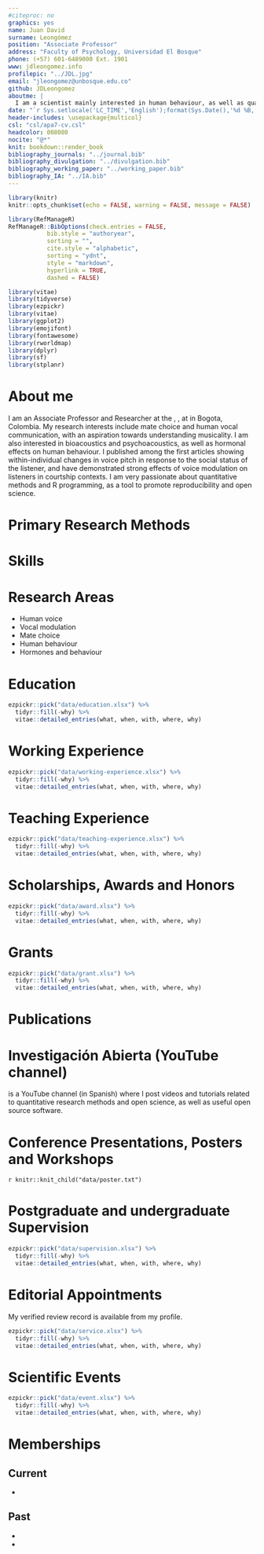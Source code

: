 ```yaml
---
#citeproc: no
graphics: yes
name: Juan David
surname: Leongómez
position: "Associate Professor"
address: "Faculty of Psychology, Universidad El Bosque"
phone: (+57) 601-6489000 Ext. 1901
www: jdleongomez.info
profilepic: "../JDL.jpg"
email: "jleongomez@unbosque.edu.co"
github: JDLeongomez
aboutme: |
  I am a scientist mainly interested in human behaviour, as well as quantitative methods, and reproducible science.
date: "`r Sys.setlocale('LC_TIME','English');format(Sys.Date(),'%d %B, %Y')`"
header-includes: \usepackage{multicol}
csl: "csl/apa7-cv.csl"
headcolor: 008080
nocite: "@*"
knit: bookdown::render_book
bibliography_journals: "../journal.bib"
bibliography_divulgation: "../divulgation.bib"
bibliography_working_paper: "../working_paper.bib"
bibliography_IA: "../IA.bib"
---
```


```r
library(knitr)
knitr::opts_chunk$set(echo = FALSE, warning = FALSE, message = FALSE)

library(RefManageR)
RefManageR::BibOptions(check.entries = FALSE,
           bib.style = "authoryear",
           sorting = "",
           cite.style = "alphabetic",
           sorting = "ydnt",
           style = "markdown",
           hyperlink = TRUE,
           dashed = FALSE)

library(vitae)
library(tidyverse)
library(ezpickr)
library(vitae)
library(ggplot2)
library(emojifont)
library(fontawesome)
library(rworldmap)
library(dplyr)
library(sf)
library(stplanr)
```

# About me

I am an Associate Professor and Researcher at the [\textcolor{teal}{Human Behaviour Lab (LACH)}](https://www.psicologia.unbosque.edu.co/lach), [\textcolor{teal}{Faculty of Psychology}](https://www.uelbosque.edu.co/psicologia), at [\textcolor{teal}{Universidad El Bosque}](https://www.uelbosque.edu.co/) in Bogota, Colombia. My research interests include mate choice and human vocal communication, with an aspiration towards understanding musicality. I am also interested in bioacoustics and psychoacoustics, as well as hormonal effects on human behaviour. I published among the first articles showing within-individual changes in voice pitch in response to the social status of the listener, and have demonstrated strong effects of voice modulation on listeners in courtship contexts. I am very passionate about quantitative methods and R programming, as a tool to promote reproducibility and open science.

# Primary Research Methods

\begin{multicols}{2}
\begin{itemize}
 \item Experimental designs
 \item Online questionnaires 
 \item Voice recording
 \item Acoustic analysis
 \item Facial photographs
 \item Geometric morphometrics
 \item Anthropometry
 \item Reproducible Research
\end{itemize}
\end{multicols}

# Skills

\begin{cvskills}
  \cvskill
    {Programming}
    {R (advanced: all data wrangling, analysis, plots and tables -and even this CV- made in R)}

  \cvskill
    {Reproducible Reports}
    {Markdown/Rmarkdown (including {\fontfamily{cmr}\selectfont\LaTeX} and HTML\faHtml5)}

  \cvskill
    {Quantitative Research}
    {General and Generalised Models, Linear Mixed-effects Models, Model selection and Averaging, Machine Learning}

  \cvskill
    {Software}
    {R, RStudio, Praat, Audacity, InkScape, Mendeley, Zotero}

  \cvskill
    {Languages}
    {English/Spanish (native)}
\end{cvskills}

# Research Areas

 * Human voice
 * Vocal modulation
 * Mate choice
 * Human behaviour
 * Hormones and behaviour

# Education

```r
ezpickr::pick("data/education.xlsx") %>%
  tidyr::fill(-why) %>%
  vitae::detailed_entries(what, when, with, where, why)
```

# Working Experience

```r
ezpickr::pick("data/working-experience.xlsx") %>%
  tidyr::fill(-why) %>%
  vitae::detailed_entries(what, when, with, where, why)
```

# Teaching Experience

```r
ezpickr::pick("data/teaching-experience.xlsx") %>%
  tidyr::fill(-why) %>%
  vitae::detailed_entries(what, when, with, where, why)
```

# Scholarships, Awards and Honors

```r
ezpickr::pick("data/award.xlsx") %>%
  tidyr::fill(-why) %>%
  vitae::detailed_entries(what, when, with, where, why)
```

# Grants

```r
ezpickr::pick("data/grant.xlsx") %>%
  tidyr::fill(-why) %>%
  vitae::detailed_entries(what, when, with, where, why)
```

# Publications

## \textcolor{teal}{Preprints and Articles under Review}

\begingroup
\setlength{\parindent}{-0.5in}
\setlength{\leftskip}{0.5in}

::: {#refs_working_paper}
:::
\endgroup

## \textcolor{teal}{Published Journal Articles and Works}

\begingroup
\setlength{\parindent}{-0.5in}
\setlength{\leftskip}{0.5in}

::: {#refs_journals}
:::
\endgroup

## \textcolor{teal}{Divulgation articles}

\begingroup
\setlength{\parindent}{-0.5in}
\setlength{\leftskip}{0.5in}

::: {#refs_divulgation}
:::
\endgroup

# Investigación Abierta (YouTube channel)

[\textcolor{teal}{Investigación Abierta}](https://www.youtube.com/user/juanleongomez/featured) is a YouTube channel (in Spanish) where I post videos and tutorials related to quantitative research methods and open science, as well as useful open source software.

\begingroup
\setlength{\parindent}{-0.5in}
\setlength{\leftskip}{0.5in}

::: {#refs_IA}
:::
\endgroup

# Conference Presentations, Posters and Workshops

\begingroup
\setlength{\parindent}{-0.5in}
\setlength{\leftskip}{0.5in}

`r knitr::knit_child("data/poster.txt")`

\endgroup

# Postgraduate and undergraduate Supervision

```r
ezpickr::pick("data/supervision.xlsx") %>%
  tidyr::fill(-why) %>%
  vitae::detailed_entries(what, when, with, where, why)
```

# Editorial Appointments

My verified review record is available from my [\textcolor{teal}{Publons}](https://publons.com/researcher/1333339/juan-david-leongomez/) profile. 

```r
ezpickr::pick("data/service.xlsx") %>%
  tidyr::fill(-why) %>%
  vitae::detailed_entries(what, when, with, where, why)
```

# Scientific Events

```r
ezpickr::pick("data/event.xlsx") %>%
  tidyr::fill(-why) %>%
  vitae::detailed_entries(what, when, with, where, why)
```

# Memberships

## Current

  * [\textcolor{teal}{International Society for Human Ethology (ISHE)}](https://ishe.org/)

## Past

  * [\textcolor{teal}{European Human Behaviour and Evolution Association (EHBEA)}](https://www.cambridge.org/core/membership/ehbea)
  * [\textcolor{teal}{Association for Psychological Science (APS)}](https://www.psychologicalscience.org/)

<!-- *`r Sys.Date()`* -->
